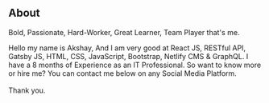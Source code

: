 ## About


 <p style={{fontSize:"1.5rem", fontWeight:"500"}}>Bold, Passionate, Hard-Worker, Great Learner, Team Player that's me.</p>


Hello my name is Akshay, And I am very good at React JS, RESTful API, Gatsby JS, HTML, CSS, JavaScript, Bootstrap, Netlify CMS & GraphQL. I have a 8 months of Experience as an IT Professional. So want to know more or hire me? You can contact me below on any Social Media Platform. <br/><br/>Thank you.
